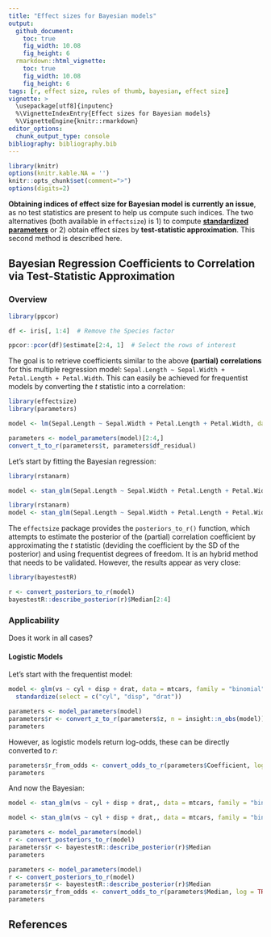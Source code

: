 ```yaml
---
title: "Effect sizes for Bayesian models"
output: 
  github_document:
    toc: true
    fig_width: 10.08
    fig_height: 6
  rmarkdown::html_vignette:
    toc: true
    fig_width: 10.08
    fig_height: 6
tags: [r, effect size, rules of thumb, bayesian, effect size]
vignette: >
  \usepackage[utf8]{inputenc}
  %\VignetteIndexEntry{Effect sizes for Bayesian models}
  %\VignetteEngine{knitr::rmarkdown}
editor_options: 
  chunk_output_type: console
bibliography: bibliography.bib
---
```



```r
library(knitr)
options(knitr.kable.NA = '')
knitr::opts_chunk$set(comment=">")
options(digits=2)
```


**Obtaining indices of effect size for Bayesian model is currently an issue**, as no test statistics are present to help us compute such indices. The two alternatives (both available in `effectsize`) is 1) to compute [**standardized parameters**](https://easystats.github.io/effectsize/articles/standardize_parameters.html) or 2) obtain effect sizes by **test-statistic approximation**. This second method is described here.


## Bayesian Regression Coefficients to Correlation via Test-Statistic Approximation

### Overview
```r
library(ppcor)

df <- iris[, 1:4]  # Remove the Species factor

ppcor::pcor(df)$estimate[2:4, 1]  # Select the rows of interest
```

The goal is to retrieve coefficients similar to the above **(partial) correlations** for this multiple regression model: `Sepal.Length ~ Sepal.Width + Petal.Length + Petal.Width`. This can easily be achieved for frequentist models by converting the *t* statistic into a correlation:


```r
library(effectsize)
library(parameters)

model <- lm(Sepal.Length ~ Sepal.Width + Petal.Length + Petal.Width, data = df) 

parameters <- model_parameters(model)[2:4,]
convert_t_to_r(parameters$t, parameters$df_residual)
```


Let's start by fitting the Bayesian regression:

```r
library(rstanarm)

model <- stan_glm(Sepal.Length ~ Sepal.Width + Petal.Length + Petal.Width, data = df) 
```
```r
library(rstanarm)
model <- stan_glm(Sepal.Length ~ Sepal.Width + Petal.Length + Petal.Width, data = df, refresh = 0, chains = 2) 
```


The `effectsize` package provides the `posteriors_to_r()` function, which attempts to estimate the posterior of the (partial) correlation coefficient by approximating the *t* statistic (deviding the coefficient by the SD of the posterior) and using frequentist degrees of freedom. It is an hybrid method that needs to be validated. However, the results appear as very close:

```r
library(bayestestR)

r <- convert_posteriors_to_r(model)
bayestestR::describe_posterior(r)$Median[2:4]
```

### Applicability

Does it work in all cases?

#### Logistic Models

Let's start with the frequentist model:

```r
model <- glm(vs ~ cyl + disp + drat, data = mtcars, family = "binomial") %>% 
  standardize(select = c("cyl", "disp", "drat"))

parameters <- model_parameters(model)
parameters$r <- convert_z_to_r(parameters$z, n = insight::n_obs(model))
parameters
```

However, as logistic models return log-odds, these can be directly converted to *r*:

```r
parameters$r_from_odds <- convert_odds_to_r(parameters$Coefficient, log = TRUE)
parameters
```

And now the Bayesian:

```r
model <- stan_glm(vs ~ cyl + disp + drat,, data = mtcars, family = "binomial") 
```
```r
model <- stan_glm(vs ~ cyl + disp + drat,, data = mtcars, family = "binomial", refresh = 0) 
```

```r
parameters <- model_parameters(model)
r <- convert_posteriors_to_r(model)
parameters$r <- bayestestR::describe_posterior(r)$Median
parameters
```


```r
parameters <- model_parameters(model)
r <- convert_posteriors_to_r(model)
parameters$r <- bayestestR::describe_posterior(r)$Median
parameters$r_from_odds <- convert_odds_to_r(parameters$Median, log = TRUE)
parameters
```


## References